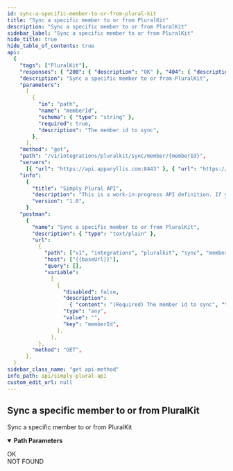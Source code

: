 ```yaml
---
id: sync-a-specific-member-to-or-from-plural-kit
title: "Sync a specific member to or from PluralKit"
description: "Sync a specific member to or from PluralKit"
sidebar_label: "Sync a specific member to or from PluralKit"
hide_title: true
hide_table_of_contents: true
api:
  {
    "tags": ["PluralKit"],
    "responses": { "200": { "description": "OK" }, "404": { "description": "NOT FOUND" } },
    "description": "Sync a specific member to or from PluralKit",
    "parameters":
      [
        {
          "in": "path",
          "name": "memberId",
          "schema": { "type": "string" },
          "required": true,
          "description": "The member id to sync",
        },
      ],
    "method": "get",
    "path": "/v1/integrations/pluralkit/sync/member/{memberId}",
    "servers":
      [{ "url": "https://api.apparyllis.com:8443" }, { "url": "https://devapi.apparyllis.com" }],
    "info":
      {
        "title": "Simply Plural API",
        "description": "This is a work-in-progress API definition. If you need to know specifcs, please go to https://github.com/ApparyllisOrg/SimplyPluralApi/blob/main/src/api/v1/routes.ts",
        "version": "1.0",
      },
    "postman":
      {
        "name": "Sync a specific member to or from PluralKit",
        "description": { "type": "text/plain" },
        "url":
          {
            "path": ["v1", "integrations", "pluralkit", "sync", "member", ":memberId"],
            "host": ["{{baseUrl}}"],
            "query": [],
            "variable":
              [
                {
                  "disabled": false,
                  "description":
                    { "content": "(Required) The member id to sync", "type": "text/plain" },
                  "type": "any",
                  "value": "",
                  "key": "memberId",
                },
              ],
          },
        "method": "GET",
      },
  }
sidebar_class_name: "get api-method"
info_path: api/simply-plural-api
custom_edit_url: null
---
```



## Sync a specific member to or from PluralKit

Sync a specific member to or from PluralKit

<details style={{ marginBottom: "1rem" }} data-collapsed={false} open={true}>
  <summary style={{}}>
    <strong>Path Parameters</strong>
  </summary>
  <div>
    <ul>
      <ParamsItem
        className={"paramsItem"}
        param={{
          in: "path",
          name: "memberId",
          schema: { type: "string" },
          required: true,
          description: "The member id to sync",
        }}></ParamsItem>
    </ul>
  </div>
</details>
<div>
  <ApiTabs>
    <TabItem label={"200"} value={"200"}>
      <div>OK</div>
      <div></div>
    </TabItem>
    <TabItem label={"404"} value={"404"}>
      <div>NOT FOUND</div>
      <div></div>
    </TabItem>
  </ApiTabs>
</div>
